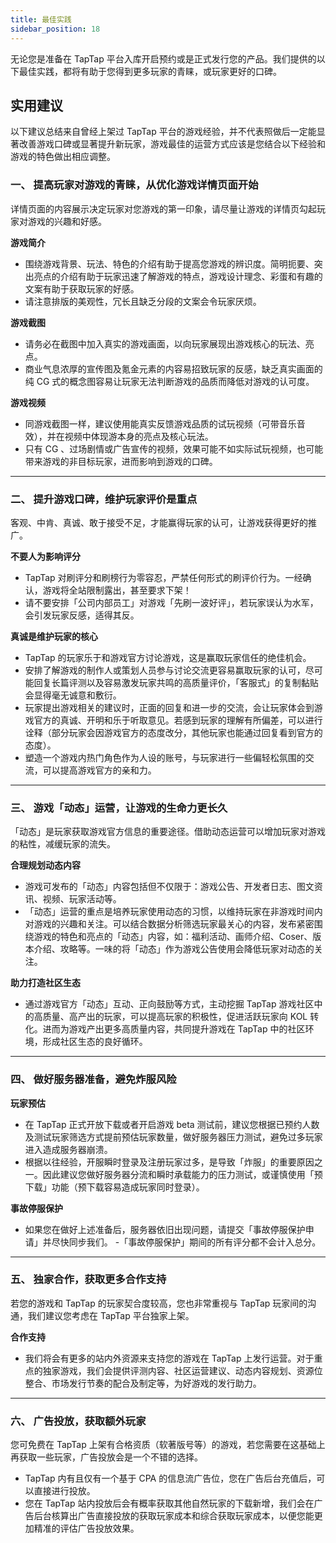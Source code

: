 ```yaml
---
title: 最佳实践
sidebar_position: 18
---
```



无论您是准备在 TapTap 平台入库开启预约或是正式发行您的产品。我们提供的以下最佳实践，都将有助于您得到更多玩家的青睐，或玩家更好的口碑。

## **实用建议**  

以下建议总结来自曾经上架过 TapTap 平台的游戏经验，并不代表照做后一定能显著改善游戏口碑或显著提升新玩家，游戏最佳的运营方式应该是您结合以下经验和游戏的特色做出相应调整。
  

### **一、 提高玩家对游戏的青睐，从优化游戏详情页面开始**  

详情页面的内容展示决定玩家对您游戏的第一印象，请尽量让游戏的详情页勾起玩家对游戏的兴趣和好感。

**<Blue>游戏简介</Blue>**  
- 围绕游戏背景、玩法、特色的介绍有助于提高您游戏的辨识度。简明扼要、突出亮点的介绍有助于玩家迅速了解游戏的特点，游戏设计理念、彩蛋和有趣的文案有助于获取玩家的好感。
- 请注意排版的美观性，冗长且缺乏分段的文案会令玩家厌烦。

**<Blue>游戏截图</Blue>**  
- 请务必在截图中加入真实的游戏画面，以向玩家展现出游戏核心的玩法、亮点。
- 商业气息浓厚的宣传图及氪金元素的内容易招致玩家的反感，缺乏真实画面的纯 CG 式的概念图容易让玩家无法判断游戏的品质而降低对游戏的认可度。

**<Blue>游戏视频</Blue>**  
- 同游戏截图一样，建议使用能真实反馈游戏品质的试玩视频（可带音乐音效），并在视频中体现游本身的亮点及核心玩法。
- 只有 CG 、过场剧情或广告宣传的视频，效果可能不如实际试玩视频，也可能带来游戏的非目标玩家，进而影响到游戏的口碑。
   

---


### **二、 提升游戏口碑，维护玩家评价是重点**

客观、中肯、真诚、敢于接受不足，才能赢得玩家的认可，让游戏获得更好的推广。

**<Blue>不要人为影响评分</Blue>**  
 - TapTap 对刷评分和刷榜行为零容忍，严禁任何形式的刷评价行为。一经确认，游戏将全站限制露出，甚至要求下架！
 - 请不要安排「公司内部员工」对游戏「先刷一波好评」，若玩家误认为水军，会引发玩家反感，适得其反。 

**<Blue>真诚是维护玩家的核心</Blue>**  
 - TapTap 的玩家乐于和游戏官方讨论游戏，这是赢取玩家信任的绝佳机会。
 - 安排了解游戏的制作人或策划人员参与讨论交流更容易赢取玩家的认可，尽可能回复长篇评测以及容易激发玩家共鸣的高质量评价，「客服式」的复制黏贴会显得毫无诚意和敷衍。
 - 玩家提出游戏相关的建议时，正面的回复和进一步的交流，会让玩家体会到游戏官方的真诚、开明和乐于听取意见。若感到玩家的理解有所偏差，可以进行诠释（部分玩家会因游戏官方的态度改分，其他玩家也能通过回复看到官方的态度）。
 - 塑造一个游戏内热门角色作为人设的账号，与玩家进行一些偏轻松氛围的交流，可以提高游戏官方的亲和力。
  

---

### **三、 游戏「动态」运营，让游戏的生命力更长久**

「动态」是玩家获取游戏官方信息的重要途径。借助动态运营可以增加玩家对游戏的粘性，减缓玩家的流失。

**<Blue>合理规划动态内容</Blue>**  
- 游戏可发布的「动态」内容包括但不仅限于：游戏公告、开发者日志、图文资讯、视频、玩家活动等。
- 「动态」运营的重点是培养玩家使用动态的习惯，以维持玩家在非游戏时间内对游戏的兴趣和关注。可以结合数据分析筛选玩家最关心的内容，发布紧密围绕游戏的特色和亮点的「动态」内容，如：福利活动、画师介绍、Coser、版本介绍、攻略等。一味的将「动态」作为游戏公告使用会降低玩家对动态的关注。

**<Blue>助力打造社区生态</Blue>**  
- 通过游戏官方「动态」互动、正向鼓励等方式，主动挖掘 TapTap 游戏社区中的高质量、高产出的玩家，可以提高玩家的积极性，促进活跃玩家向 KOL 转化。进而为游戏产出更多高质量内容，共同提升游戏在 TapTap 中的社区环境，形成社区生态的良好循环。
  

---

### **四、 做好服务器准备，避免炸服风险**  

**<Blue>玩家预估</Blue>**  
- 在 TapTap 正式开放下载或者开启游戏 beta 测试前，建议您根据已预约人数及测试玩家筛选方式提前预估玩家数量，做好服务器压力测试，避免过多玩家进入造成服务器崩溃。
- 根据以往经验，开服瞬时登录及注册玩家过多，是导致「炸服」的重要原因之一。因此建议您做好服务器分流和瞬时承载能力的压力测试，或谨慎使用「预下载」功能（预下载容易造成玩家同时登录）。

**<Blue>事故停服保护</Blue>**  
- 如果您在做好上述准备后，服务器依旧出现问题，请提交「事故停服保护申请」并尽快同步我们。
-「事故停服保护」期间的所有评分都不会计入总分。
  

---

### **五、 独家合作，获取更多合作支持**  

若您的游戏和 TapTap 的玩家契合度较高，您也非常重视与 TapTap 玩家间的沟通，我们建议您考虑在 TapTap 平台独家上架。  

**<Blue>合作支持</Blue>**  
- 我们将会有更多的站内外资源来支持您的游戏在 TapTap 上发行运营。对于重点的独家游戏，我们会提供评测内容、社区运营建议、动态内容规划、资源位整合、市场发行节奏的配合及制定等，为好游戏的发行助力。
  

---

### **六、 广告投放，获取额外玩家**

您可免费在 TapTap 上架有合格资质（软著版号等）的游戏，若您需要在这基础上再获取一些玩家，广告投放会是一个不错的选择。

 - TapTap 内有且仅有一个基于 CPA 的信息流广告位，您在广告后台充值后，可以直接进行投放。
 - 您在 TapTap 站内投放后会有概率获取其他自然玩家的下载新增，我们会在广告后台核算出广告直接投放的获取玩家成本和综合获取玩家成本，以便您能更加精准的评估广告投放效果。
